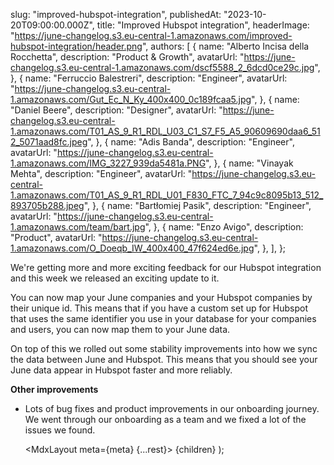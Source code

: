 
  slug: "improved-hubspot-integration",
  publishedAt: "2023-10-20T09:00:00.000Z",
  title: "Improved Hubspot integration",
  headerImage:
    "https://june-changelog.s3.eu-central-1.amazonaws.com/improved-hubspot-integration/header.png",
  authors: [
    {
      name: "Alberto Incisa della Rocchetta",
      description: "Product & Growth",
      avatarUrl: "https://june-changelog.s3.eu-central-1.amazonaws.com/dscf5588_2_6dcd0ce29c.jpg",
    },
    {
      name: "Ferruccio Balestreri",
      description: "Engineer",
      avatarUrl:
        "https://june-changelog.s3.eu-central-1.amazonaws.com/Gut_Ec_N_Ky_400x400_0c189fcaa5.jpg",
    },
    {
      name: "Daniel Beere",
      description: "Designer",
      avatarUrl:
        "https://june-changelog.s3.eu-central-1.amazonaws.com/T01_AS_9_R1_RDL_U03_C1_S7_F5_A5_90609690daa6_512_5071aad8fc.jpeg",
    },
    {
      name: "Adis Banda",
      description: "Engineer",
      avatarUrl: "https://june-changelog.s3.eu-central-1.amazonaws.com/IMG_3227_939da5481a.PNG",
    },
    {
      name: "Vinayak Mehta",
      description: "Engineer",
      avatarUrl:
        "https://june-changelog.s3.eu-central-1.amazonaws.com/T01_AS_9_R1_RDL_U01_F830_FTC_7_94c9c8095b13_512_893705b288.jpeg",
    },
    {
      name: "Bartłomiej Pasik",
      description: "Engineer",
      avatarUrl: "https://june-changelog.s3.eu-central-1.amazonaws.com/team/bart.jpg",
    },
    {
      name: "Enzo Avigo",
      description: "Product",
      avatarUrl:
        "https://june-changelog.s3.eu-central-1.amazonaws.com/O_Doeqb_IW_400x400_47f624ed6e.jpg",
    },
  ],
};

We're getting more and more exciting feedback for our Hubspot integration and this week we released an exciting update to it.

You can now map your June companies and your Hubspot companies by their unique id. This means that if you have a custom set up for Hubspot that uses the same identifier you use in your database for your companies and users, you can now map them to your June data.

On top of this we rolled out some stability improvements into how we sync the data between June and Hubspot. This means that you should see your June data appear in Hubspot faster and more reliably.

**Other improvements**

- Lots of bug fixes and product improvements in our onboarding journey. We went through our onboarding as a team and we fixed a lot of the issues we found.

  <MdxLayout meta={meta} {...rest}>
    {children}
  </MdxLayout>
);
